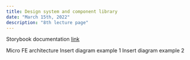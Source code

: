 ```yaml
---
title: Design system and component library
date: "March 15th, 2022"
description: "8th lecture page"
---
```


Storybook documentation <a href="https://uxsystem.blob.core.windows.net/%24web/index.html?path=/story/components-button--default" className="sb-link"><u>link</u></a>

<div className="page8-microfe">
  Micro FE architecture Insert diagram example 1 Insert diagram example 2
</div>
